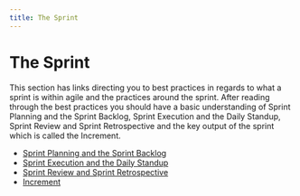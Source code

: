 ```yaml
---
title: The Sprint
---
```


# The Sprint

This section has links directing you to best practices in regards to what a sprint is within agile and the practices around the sprint. After reading through the best practices you should have a basic understanding of Sprint Planning and the Sprint Backlog, Sprint Execution and the Daily Standup, Sprint Review and Sprint Retrospective and the key output of the sprint which is called the Increment.

- [Sprint Planning and the Sprint Backlog](https://learn.microsoft.com/en-us/devops/plan/what-is-scrum#sprint-planning-and-the-sprint-backlog)
- [Sprint Execution and the Daily Standup](https://learn.microsoft.com/en-us/devops/plan/what-is-scrum#sprint-execution-and-daily-scrum)
- [Sprint Review and Sprint Retrospective](https://learn.microsoft.com/en-us/devops/plan/what-is-scrum#sprint-review-and-sprint-retrospective)
- [Increment](https://learn.microsoft.com/en-us/devops/plan/what-is-scrum#increment)
